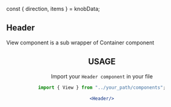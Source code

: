 
const { direction, items } = knobData;

<Meta title="Organisms|Header" component={Header}/>

## Header
View component is a sub wrapper of Container component

<Preview withToolbar>
    <Story name="Header">
        <Header items={items.default}/>
    </Story>
</Preview>

<Props of={Header} />

## USAGE

Import your `Header component` in your file

```jsx
import { View } from "../your_path/components";

```

```jsx
<Header/>
```
